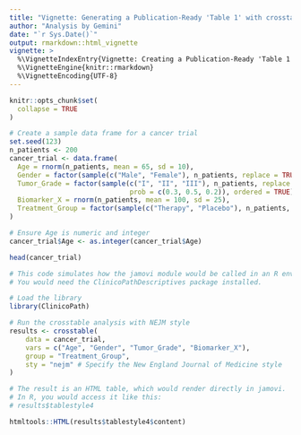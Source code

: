 ```yaml
---
title: "Vignette: Generating a Publication-Ready 'Table 1' with crosstable"
author: "Analysis by Gemini"
date: "`r Sys.Date()`"
output: rmarkdown::html_vignette
vignette: >
  %\VignetteIndexEntry{Vignette: Creating a Publication-Ready 'Table 1'}
  %\VignetteEngine{knitr::rmarkdown}
  %\VignetteEncoding{UTF-8}
---
```



```r
knitr::opts_chunk$set(
  collapse = TRUE
)
```


```r
# Create a sample data frame for a cancer trial
set.seed(123)
n_patients <- 200
cancer_trial <- data.frame(
  Age = rnorm(n_patients, mean = 65, sd = 10),
  Gender = factor(sample(c("Male", "Female"), n_patients, replace = TRUE)),
  Tumor_Grade = factor(sample(c("I", "II", "III"), n_patients, replace = TRUE, 
                              prob = c(0.3, 0.5, 0.2)), ordered = TRUE),
  Biomarker_X = rnorm(n_patients, mean = 100, sd = 25),
  Treatment_Group = factor(sample(c("Therapy", "Placebo"), n_patients, replace = TRUE))
)

# Ensure Age is numeric and integer
cancer_trial$Age <- as.integer(cancer_trial$Age)

head(cancer_trial)
```


```r
# This code simulates how the jamovi module would be called in an R environment.
# You would need the ClinicoPathDescriptives package installed.

# Load the library
library(ClinicoPath)

# Run the crosstable analysis with NEJM style
results <- crosstable(
    data = cancer_trial,
    vars = c("Age", "Gender", "Tumor_Grade", "Biomarker_X"),
    group = "Treatment_Group",
    sty = "nejm" # Specify the New England Journal of Medicine style
)

# The result is an HTML table, which would render directly in jamovi.
# In R, you would access it like this:
# results$tablestyle4
```



```r
htmltools::HTML(results$tablestyle4$content)

```



